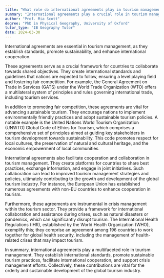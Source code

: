 ```yaml
---
title: "What role do international agreements play in tourism management?"
summary: "International agreements play a crucial role in tourism management by setting standards, promoting sustainability, and facilitating international cooperation."
author: "Prof. Mia Scott"
degree: "PhD in Physical Geography, University of Oxford"
tutor_type: "IB Geography Tutor"
date: 2024-03-30
---
```


International agreements are essential in tourism management, as they establish standards, promote sustainability, and enhance international cooperation.

These agreements serve as a crucial framework for countries to collaborate towards shared objectives. They create international standards and guidelines that nations are expected to follow, ensuring a level playing field and fostering fair competition. For example, the General Agreement on Trade in Services (GATS) under the World Trade Organization (WTO) offers a multilateral system of principles and rules governing international trade, including tourism services.

In addition to promoting fair competition, these agreements are vital for advancing sustainable tourism. They encourage nations to implement environmentally friendly practices and adopt sustainable tourism policies. A notable example is the United Nations World Tourism Organization (UNWTO) Global Code of Ethics for Tourism, which comprises a comprehensive set of principles aimed at guiding key stakeholders in tourism development towards sustainability. This code promotes respect for local cultures, the preservation of natural and cultural heritage, and the economic empowerment of local communities.

International agreements also facilitate cooperation and collaboration in tourism management. They create platforms for countries to share best practices, exchange information, and engage in joint initiatives. Such collaboration can lead to improved tourism management strategies and policies, ultimately contributing to the growth and development of the global tourism industry. For instance, the European Union has established numerous agreements with non-EU countries to enhance cooperation in tourism.

Furthermore, these agreements are instrumental in crisis management within the tourism sector. They provide a framework for international collaboration and assistance during crises, such as natural disasters or pandemics, which can significantly disrupt tourism. The International Health Regulations (IHR), established by the World Health Organization (WHO), exemplify this; they comprise an agreement among 196 countries to work together for global health security, including the management of health-related crises that may impact tourism.

In summary, international agreements play a multifaceted role in tourism management. They establish international standards, promote sustainable tourism practices, facilitate international cooperation, and support crisis management efforts. Collectively, these contributions are vital for the orderly and sustainable development of the global tourism industry.
    